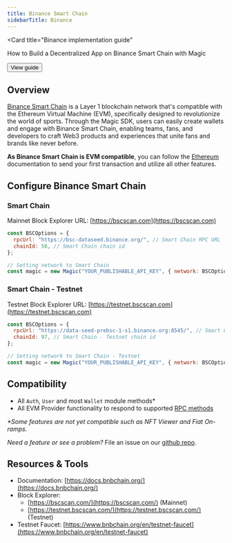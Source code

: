 ---
title: Binance Smart Chain
sidebarTitle: Binance
---


<Card
    title="Binance implementation guide"
>
How to Build a Decentralized App on Binance Smart Chain with Magic

<Button href="/posts/magic-binance-smart-chain">
View guide
</Button>
</Card>

## Overview

[Binance Smart Chain](https://www.bnbchain.org/en/bnb-smart-chain) is a Layer 1 blockchain network that's compatible with the Ethereum Virtual Machine (EVM), specifically designed to revolutionize the world of sports. Through the Magic SDK, users can easily create wallets and engage with Binance Smart Chain, enabling teams, fans, and developers to craft Web3 products and experiences that unite fans and brands like never before.

**As Binance Smart Chain is EVM compatible**, you can follow the [Ethereum](/docs/blockchains/featured-chains/ethereum/javascript) documentation to send your first transaction and utilize all other features.

## Configure Binance Smart Chain

### Smart Chain

Mainnet Block Explorer URL: [https://bscscan.com](https://bscscan.com)

```javascript Javascript
const BSCOptions = {
  rpcUrl: "https://bsc-dataseed.binance.org/", // Smart Chain RPC URL
  chainId: 56, // Smart Chain chain id
};

// Setting network to Smart Chain
const magic = new Magic("YOUR_PUBLISHABLE_API_KEY", { network: BSCOptions });
```

### Smart Chain - Testnet

Testnet Block Explorer URL: [https://testnet.bscscan.com](https://testnet.bscscan.com)

```javascript Javascript
const BSCOptions = {
  rpcUrl: "https://data-seed-prebsc-1-s1.binance.org:8545/", // Smart Chain - Testnet RPC URL
  chainId: 97, // Smart Chain - Testnet chain id
};

// Setting network to Smart Chain - Testnet
const magic = new Magic("YOUR_PUBLISHABLE_API_KEY", { network: BSCOptions });
```

## Compatibility

- All `Auth`, `User` and most `Wallet` module methods\*
- All EVM Provider functionality to respond to supported [RPC methods](/docs/embedded-wallet/api/client-side-sdks/web#evm-rpc-methods)

_\*Some features are not yet compatible such as NFT Viewer and Fiat On-ramps._

_Need a feature or see a problem?_ File an issue on our [github repo](https://github.com/magiclabs/magic-js).

## Resources & Tools

- Documentation: [https://docs.bnbchain.org/](https://docs.bnbchain.org/)
- Block Explorer:
  - [https://bscscan.com/](https://bscscan.com/) (Mainnet)
  - [https://testnet.bscscan.com/](https://testnet.bscscan.com/) (Testnet)
- Testnet Faucet: [https://www.bnbchain.org/en/testnet-faucet](https://www.bnbchain.org/en/testnet-faucet)
